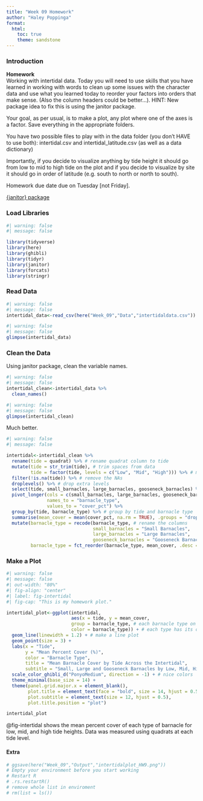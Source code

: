 ```yaml
---
title: "Week 09 Homework"
author: "Haley Poppinga"
format: 
  html: 
    toc: true
    theme: sandstone
---
```


### Introduction  

**Homework**  
Working with intertidal data. Today you will need to use skills that you have learned in working with words to clean up some issues with the character data and use what you learned today to reorder your factors into orders that make sense. (Also the column headers could be better...). HINT: New package idea to fix this is using the janitor package.  

Your goal, as per usual, is to make a plot, any plot where one of the axes is a factor. Save everything in the appropriate folders.  

You have two possible files to play with in the data folder (you don't HAVE to use both): intertidal.csv and intertidal_latitude.csv (as well as a data dictionary)  

Importantly, if you decide to visualize anything by tide height it should go from low to mid to high tide on the plot and if you decide to visualize by site it should go in order of latitude (e.g. south to north or north to south).  

Homework due date due on Tuesday [not Friday].  

[{janitor} package](https://cran.r-project.org/web/packages/janitor/vignettes/janitor.html)  



### Load Libraries  

```r
#| warning: false
#| message: false

library(tidyverse)
library(here)
library(ghibli)
library(tidyr)
library(janitor)
library(forcats)
library(stringr)
```


### Read Data  
```r
#| warning: false
#| message: false
intertidal_data<-read_csv(here("Week_09","Data","intertidaldata.csv")) # intertidal data
```

```r
#| warning: false
#| message: false
glimpse(intertidal_data)
```

### Clean the Data   
Using janitor package, clean the variable names.  
```r
#| warning: false
#| message: false
intertidal_clean<-intertidal_data %>% 
  clean_names()
```

```r
#| warning: false
#| message: false
glimpse(intertidal_clean)
```
Much better.  

```r
#| warning: false
#| message: false

intertidal<-intertidal_clean %>% 
  rename(tide = quadrat) %>% # rename quadrat column to tide
  mutate(tide = str_trim(tide), # trim spaces from data
         tide = factor(tide, levels = c("Low", "Mid", "High"))) %>% # make tide a factor
  filter(!is.na(tide)) %>% # remove the NAs
  droplevels() %>% # drop extra levels 
  select(tide, small_barnacles, large_barnacles, gooseneck_barnacles) %>%  # gather the 3 barnacle columns into one column
  pivot_longer(cols = c(small_barnacles, large_barnacles, gooseneck_barnacles), # pivot the data longer into barnacle type and percent cover
               names_to = "barnacle_type", 
               values_to = "cover_pct") %>%
  group_by(tide, barnacle_type) %>% # group by tide and barnacle type
  summarise(mean_cover = mean(cover_pct, na.rm = TRUE), .groups = "drop") %>% # mean barnacle percent cover in each quadrat
  mutate(barnacle_type = recode(barnacle_type, # rename the columns
                                small_barnacles = "Small Barnacles",
                                large_barnacles = "Large Barnacles",
                                gooseneck_barnacles = "Gooseneck Barnacles"),
         barnacle_type = fct_reorder(barnacle_type, mean_cover, .desc = TRUE)) # reorder barnacle types from small, large, to gooseneck across all tides
```


### Make a Plot  
```r
#| warning: false
#| message: false
#| out-width: "80%"
#| fig-align: "center"
#| label: fig-intertidal
#| fig-cap: "This is my homework plot."

intertidal_plot<-ggplot(intertidal, 
                        aes(x = tide, y = mean_cover,
                        group = barnacle_type, # each barnacle type on its own line
                        color = barnacle_type)) + # each type has its own color
  geom_line(linewidth = 1.2) + # make a line plot
  geom_point(size = 3) +
  labs(x = "Tide",
       y = "Mean Percent Cover (%)",
       color = "Barnacle Type",
       title = "Mean Barnacle Cover by Tide Across the Intertidal",
       subtitle = "Small, Large and Gooseneck Barnacles by Low, Mid, High Tidal Quadrats") +
  scale_color_ghibli_d("PonyoMedium", direction = -1) + # nice colors
  theme_minimal(base_size = 14) +
  theme(panel.grid.major.x = element_blank(),
        plot.title = element_text(face = "bold", size = 14, hjust = 0.5),
        plot.subtitle = element_text(size = 12, hjust = 0.5),
        plot.title.position = "plot")

intertidal_plot
```
@fig-intertidal shows the mean percent cover of each type of barnacle for low, mid, and high tide heights. Data was measured using quadrats at each tide level.  



#### Extra
```r
# ggsave(here("Week_09","Output","intertidalplot_HW9.png"))
# Empty your environment before you start working
# Restart R
# .rs.restartR()
# remove whole list in enviroment
# rm(list = ls())
```












